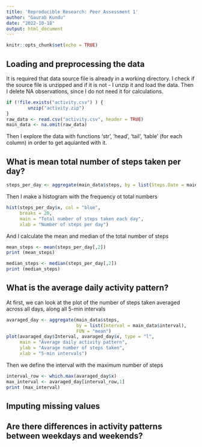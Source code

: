 ```yaml
---
title: 'Reproducible Research: Peer Assessment 1'
author: "Gaurab Kundu"
date: "2022-10-18"
output: html_document
---
```


```r
knitr::opts_chunk$set(echo = TRUE)
```

## Loading and preprocessing the data

It is required that data source file is already in a working directory. I check if the source file is unzipped and if it is not - I unzip it and load the data. Then I delete NA observations, since I do not need it for calculations.

```r
if (!file.exists("activity.csv") ) {
        unzip("activity.zip")
}
raw_data <- read.csv("activity.csv", header = TRUE)
main_data <- na.omit(raw_data)
```

Then I explore the data with functions ‘str’, ‘head’, ‘tail’, ‘table’ (for each column) in order to get aquianted with it.

## What is mean total number of steps taken per day?

```r
steps_per_day <- aggregate(main_data$steps, by = list(Steps.Date = main_data$date), FUN = "sum")
```

Then I make a histogram with the frequency ot total numbers

```r
hist(steps_per_day$x, col = "blue", 
     breaks = 20,
     main = "Total number of steps taken each day",
     xlab = "Number of steps per day")
```

And I calculate the mean and median of the total number of steps

```r
mean_steps <- mean(steps_per_day[,2])
print (mean_steps)
```

```r
median_steps <- median(steps_per_day[,2])
print (median_steps)
```

## What is the average daily activity pattern?

At first, we can look at the plot of the number of steps taken averaged across all days, along all 5-min intervals

```r
avaraged_day <- aggregate(main_data$steps, 
                          by = list(Interval = main_data$interval), 
                          FUN = "mean")
plot(avaraged_day$Interval, avaraged_day$x, type = "l", 
     main = "Average daily activity pattern", 
     ylab = "Avarage number of steps taken", 
     xlab = "5-min intervals")
```

Then we define the interval with the maximum number of steps

```r
interval_row <- which.max(avaraged_day$x)
max_interval <- avaraged_day[interval_row,1]
print (max_interval)
```

## Imputing missing values



## Are there differences in activity patterns between weekdays and weekends?


